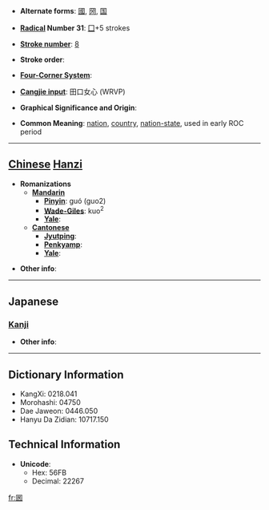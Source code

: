 * '''Alternate forms''': [[國]], [[圀]], [[国]]

* '''[[Wiktionary:Chinese radical index| Radical]] Number 31''': [[Wiktionary:Chinese radical index 囗|囗]]+5 strokes

* '''[[Wiktionary:Chinese total strokes index|Stroke number]]''': [[Wiktionary:Chinese total strokes index 8|8]]

* '''Stroke order''': 

* '''[[Wiktionary:Chinese four corner index|Four-Corner System]]''': 

* '''[[Wiktionary:Chinese Cangjie index|Cangjie input]]''': 田口女心 (WRVP)

* '''Graphical Significance and Origin''': 

* '''Common Meaning''': [[nation]], [[country]], [[nation-state]], used in early ROC period

----

== [[Chinese]] [[Hanzi]] ==

* '''Romanizations'''
** '''[[Mandarin]]'''
*** '''[[Pinyin]]''': guó (guo2)
*** '''[[Wade-Giles]]''': kuo<sup>2</sup>
*** '''[[Yale]]''': 
** '''[[Cantonese]]'''
*** '''[[Jyutping]]''':
*** '''[[Penkyamp]]''': 
*** '''[[Yale]]''': 

* '''Other info''': 

----

==Japanese==
===[[Kanji]]===
{{kanji|on readings=[[こく]] (koku)
|kun readings=
}}

* '''Other info''':  

----

== Dictionary Information ==

* KangXi: 0218.041
* Morohashi: 04750
* Dae Jaweon: 0446.050
* Hanyu Da Zidian: 10717.150

== Technical Information ==

* '''Unicode''':
** Hex: 56FB
** Decimal: 22267

[[fr:囻]]